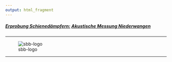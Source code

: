 ```yaml
---
output: html_fragment
---
```


##### <u>Erprobung Schienedämpfern:</u> [Akustische Messung Niederwangen](https://github.com/e-sr/SDWirkungNi#Auswertung)
 
----

<div style="width:300px; height=200px">
![sbb-logo](Sbb-logo.png)
</div>

----

